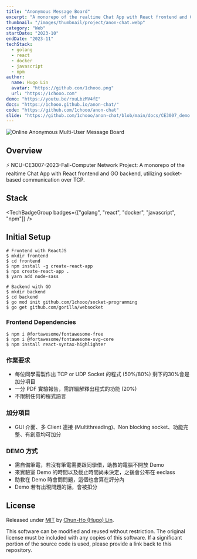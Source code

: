 ```yaml
---
title: "Anonymous Message Board"
excerpt: "A monorepo of the realtime Chat App with React frontend and GO backend, utilizing socket-based communication over TCP."
thumbnail: "/images/thumbnail/project/anon-chat.webp"
category: "Web"
startDate: "2023-10"
endDate: "2023-11"
techStack:
  - golang
  - react
  - docker
  - javascript
  - npm
author:
  name: Hugo Lin
  avatar: "https://github.com/1chooo.png"
  url: "https://1chooo.com"
demo: "https://youtu.be/rxuLbzMV4fE"
docs: "https://1chooo.github.io/anon-chat/"
code: "https://github.com/1chooo/anon-chat"
slide: "https://github.com/1chooo/anon-chat/blob/main/docs/CE3007_demo.pdf"
---
```



![Online Anonymous Multi-User Message Board](/images/thumbnail/project/anon-chat.webp)

## Overview

⚡ NCU-CE3007-2023-Fall-Computer Network Project: A monorepo of the realtime Chat App with React frontend and GO backend, utilizing socket-based communication over TCP.

## Stack

<TechBadgeGroup badges={["golang", "react", "docker", "javascript", "npm"]} />


## Initial Setup

```shell
# Frontend with ReactJS
$ mkdir frontend
$ cd frontend
$ npm install -g create-react-app
$ npx create-react-app .
$ yarn add node-sass

# Backend with GO
$ mkdir backend
$ cd backend
$ go mod init github.com/1chooo/socket-programming
$ go get github.com/gorilla/websocket
```

### Frontend Dependencies

```shell
$ npm i @fortawesome/fontawesome-free
$ npm i @fortawesome/fontawesome-svg-core
$ npm install react-syntax-highlighter
```

### 作業要求

- 每位同學需製作出 TCP or UDP Socket 的程式 (50%/80%) 剩下的30%會是加分項目
- 一分 PDF 實驗報告，需詳細解釋出程式的功能 (20%)
- 不限制任何的程式語言

### 加分項目

- GUI 介面、多 Client 連接 (Multithreading)、Non blocking socket、功能完整、有創意均可加分

### DEMO 方式

- 需自備筆電，若沒有筆電需要跟同學借，助教的電腦不開放 Demo
- 來實驗室 Demo 的時間以及截止時間尚未決定，之後會公布在 eeclass
- 助教在 Demo 時會問問題，這個也會算在評分內
- Demo 若有出現問題的話，會被扣分

## License

Released under [MIT](https://github.com/1chooo/anon-chat/blob/main/LICENSE) by [Chun-Ho (Hugo) Lin](https://github.com/1chooo).

This software can be modified and reused without restriction.
The original license must be included with any copies of this software.
If a significant portion of the source code is used, please provide a link back to this repository.
